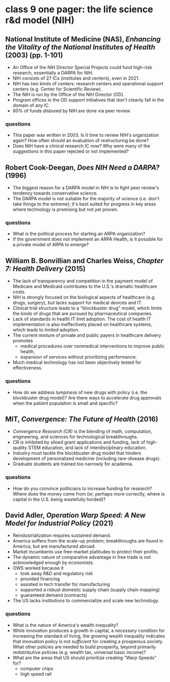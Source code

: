 # class 9 one pager: the life science r&d model (NIH)

## National Institute of Medicine (NAS), _Enhancing the Vitality of the National Institutes of Health_ (2003) (pp. 1-101)

- An Office of the NIH Director Special Projects could fund high-risk research, essentially a DARPA for NIH.
- NIH consists of 27 ICs (institutes and centers), even in 2021.
- NIH has two kinds of centers: research centers and operational support centers (e.g. Center for Scientific Review).
- The NIH is run by the Office of the NIH Director (OD).
- Program offices in the OD support initiatives that don't cleanly fall in the domain of any IC.
- 80% of funds disbured by NIH are done via peer review.

### questions
- This paper was written in 2003. Is it time to review NIH's organization again? How often should an evaluation of restructuring be done?
- Does NIH have a clinical research IC now? Why were many of the suggestions in this paper rejected or not implemented?

## Robert Cook-Deegan, _Does NIH Need a DARPA?_ (1996)

- The biggest reason for a DARPA model in NIH is to fight peer review's tendency towards conservative science.
- The DARPA model is not suitable for the majority of science (i.e. don't take things to the extreme); it's best suited for progress in key areas where technology is promising but not yet proven.

### questions
- What is the political process for starting an ARPA organization?
- If the government does not implement an ARPA Health, is it possible for a private model of ARPA to emerge?

## William B. Bonvillian and Charles Weiss, _Chapter 7: Health Delivery_ (2015)

- The lack of transparency and competition in the payment model of Medicare and Medicaid contributes to the U.S.'s dramatic healthcare costs.
- NIH is strongly focused on the biological aspects of healthcare (e.g. drugs, surgery), but lacks support for medical devices and IT.
- Clinical trial structure leads to a "blockbuster drug" model, which limits the kinds of drugs that are pursued by pharmaceutical companies.
- Lack of standards in health IT limit adoption. The cost of health IT implementation is also ineffectively placed on healthcare systems, which leads to limited adoption.
- The current mixture of private and public payers in healthcare delivery promotes
    - medical procedures over nonmedical interventions to improve public health,
    - expansion of services without prioritizing performance.
- Much medical technology has not been objectively tested for effectiveness.

### questions
- How do we address _lumpiness_ of new drugs with policy (i.e. the blockbuster drug model)? Are there ways to accelerate drug approvals when the patient population is small and specific?

## MIT, _Convergence: The Future of Health_ (2016)

- _Convergence Research (CR)_ is the blending of math, computation, engineering, and sciences for technological breakthroughs.
- CR is inhibited by siloed grant applications and funding, lack of high-quality STEM education, and lack of interdisciplinary education.
- Industry must tackle the blockbuster drug model that hinders development of personalized medicine (including rare-disease drugs).
- Graduate students are trained too narrowly for academia.

### questions
- How do you convince politicians to increase funding for research? Where does the money come from (or, perhaps more correctly, where is capital in the U.S. being wastefully horded)?

## David Adler, _Operation Warp Speed: A New Model for Industrial Policy_ (2021)

- Reindustrialization requires sustained demand.
- America suffers from the scale-up problem; breakthroughs are found in America, but are manufactured abroad.
- Market incumbents use free-market platitudes to protect their profits.
- The dynamic nature of comparative advantage in free trade is not acknowledged enough by economists.
- OWS worked because it
    - took away R&D and regulatory risk
    - provided financing
    - assisted in tech transfer for manufacturing
    - supported a robust domestic supply chain (supply chain mapping)
    - guaranteed demand (contracts)
- The US lacks institutions to commercialize and scale new technology.

### questions
- What is the nature of America's wealth inequality?
- While innovation produces a growth in capital, a _necessary_ condition for increasing the standard of living, the growing wealth inequality indicates that innovation policy is not _sufficient_ for creating a prosperous society. What other policies are needed to build prosperity, beyond primarily redistributive policies (e.g. wealth tax, universal basic income)?
- What are the areas that US should prioritize creating &ldquo;Warp Speeds&rdquo; for?
    - computer chips
    - high speed rail